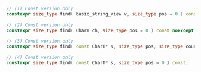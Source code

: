 ```cpp
// (1) Const version only
constexpr size_type find( basic_string_view v, size_type pos = 0 ) const noexcept;

// (2) Const version only
constexpr size_type find( CharT ch, size_type pos = 0 ) const noexcept;

// (3) Const version only
constexpr size_type find( const CharT* s, size_type pos, size_type count ) const;

// (4) Const version only
constexpr size_type find( const CharT* s, size_type pos = 0 ) const;
```
